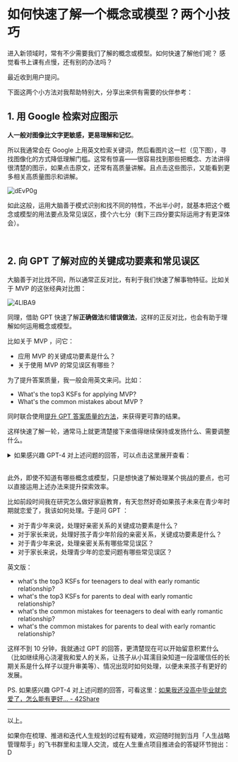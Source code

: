 # 如何快速了解一个概念或模型？两个小技巧

进入新领域时，常有不少需要我们了解的概念或模型。如何快速了解他们呢？
感觉看书上课有点慢，还有别的办法吗？

最近收到用户提问。

下面这两个小方法对我帮助特别大，分享出来供有需要的伙伴参考：

## 1. 用 Google 检索对应图示

**人一般对图像比文字更敏感，更易理解和记忆**。

所以我通常会在 Google 上用英文检索关键词，然后看图片这一栏（见下图），寻找图像化的方式降低理解门槛。这常有惊喜——很容易找到那些把概念、方法讲得很清楚的图示，如果点击原文，还常有高质量讲解。且点击这些图示，又能看到更多相关高质量图示和讲解。

![dEvP0g](https://cdn.sunnyhuang.net/share/dEvP0g.jpg/webp)

如此这般，运用大脑善于模式识别和找不同的特性，不出半小时，就基本把这个概念或模型的用法要点及常见误区，摸个六七分（剩下三四分要实际运用才有更深体会）。

<br />

## 2. 向 GPT 了解对应的关键成功要素和常见误区

大脑善于对比找不同，所以通常正反对比，有利于我们快速了解事物特征。比如关于 MVP 的这张经典对比图：

![4LlBA9](https://cdn.sunnyhuang.net/share/4LlBA9.jpg/webp ':size=700')

同理，借助 GPT 快速了解**正确做法**和**错误做法**，这样的正反对比，也会有助于理解如何运用概念或模型。

比如关于 MVP ，问它：
- 应用 MVP 的关键成功要素是什么？
- 关于使用 MVP 的常见误区有哪些？

为了提升答案质量，我一般会用英文来问。比如：
- What's the top3 KSFs for applying MVP?
- What's the common mistakes about MVP ?

同时联合使用[提升 GPT 答案质量的方法](https://sunnyhuang.net/cmty/tips-gpt)，来获得更可靠的结果。

这样快速了解一轮，通常马上就更清楚接下来值得继续保持或发扬什么、需要调整什么。

<details>
<summary>如果感兴趣 GPT-4 对上述问题的回答，可以点击这里展开查看： </summary>

Q：

What's the KSFs for applying MVP?

GPT-4：

Key Success Factors (KSFs) for applying the Minimum Viable Product (MVP) concept, whether in product development or a broader context like life strategy management, generally include the following elements:

1. **Clear Understanding of MVP**: This involves understanding the core concept of MVP, which is about delivering the most value with the least effort to facilitate learning and refinement. The 'minimum' doesn't imply a subpar or unfinished product, but rather a product with just enough features to satisfy early customers and provide feedback for future development.

2. **Well-Defined Goals**: In order to develop an effective MVP, you need to have a clear idea of what you're trying to achieve. This clarity will guide the development of your MVP and help you determine what features are essential.

3. **Customer or User Insight**: Whether you're developing a product or applying the MVP concept to your life strategy, understanding the needs and desires of your end user (which might be you, in the case of life strategy) is crucial. This insight will help you prioritize features or actions that deliver the most value.

4. **Iterative Approach**: MVP is not a one-and-done process. It's about creating a basic version, gathering feedback, making refinements, and then repeating the process. An iterative mindset is key to successful MVP application.

5. **Flexibility**: You need to be willing to pivot based on the feedback you receive. This might mean adding features you hadn't considered, removing features you thought were necessary, or even changing your overall direction.

6. **Effective Measurement and Feedback Systems**: You need a way to measure the success of your MVP and gather feedback for improvements. This might involve metrics for product performance or user satisfaction in product development, or personal milestones and feedback from trusted sources in life strategy management.

Remember, the key to MVP is learning and adaptation. By focusing on these key success factors, you can increase your chances of effectively applying the MVP concept.

<br />

Q：

What's the top3 KSFs for applying MVP?Please help me find the answer from high-quality information sources such as Wikipedia, Google Scholar, Amazon Books, Google Books, O'Reilly Books, official government statistics and reports, TED talks, goodreads, etc.

GPT-4：

As an AI language model developed by OpenAI, I don't access information directly from external databases or the internet in real-time, which includes specific websites like Wikipedia, Google Scholar, Amazon Books, Google Books, O'Reilly Books, official government statistics and reports, TED talks, Goodreads, etc. Therefore, I can't provide information from these sources directly. However, I can share knowledge based on the data I was trained on, which includes a diverse range of sources, including books, websites, and other educational material.

Here are the top three Key Success Factors (KSFs) for applying Minimum Viable Product (MVP) methodology, based on common practices and literature in the field:

1. **Customer-Centric Mindset**: The MVP should be designed around the needs of the customer. Understanding your target customer's needs, pain points, and desires is crucial for building a product that provides value. Use tools like customer interviews, surveys, and user testing to gather this insight.

2. **Lean and Agile Development**: MVP is part of the Lean Startup methodology and works best in an Agile development environment. This means building in small, iterative cycles, constantly testing and improving based on user feedback. 

3. **Validated Learning**: The goal of an MVP is to learn about the product's assumptions. This means setting clear hypotheses about your product, testing them with the MVP, and then using the results to make data-driven decisions.

Again, these are generalized factors and the specifics may vary depending on the context, the nature of the product, the market, and other aspects. It's always best to consult with a product development expert or conduct further research for the most accurate information for your specific situation.

<br />

Q：

What's the common mistakes about MVP ?


GPT-4：

Minimum Viable Product (MVP) is a strategy used for fast and quantitative market testing of a product or product feature. While this strategy is an excellent way to validate your product idea and learn from real users, there are several common mistakes that companies often make when developing an MVP:

1. **Misunderstanding the Concept of 'Minimum'**: The word "minimum" in MVP means it should have just enough features to satisfy the users and gain validated learning. However, some companies misunderstand this as building a bare-bones product with little to no value for the user. An MVP should still solve a problem for its users, even if it's not as feature-rich as the final product will be.

2. **Ignoring User Feedback**: MVPs are meant to be a learning vehicle. If a company ignores user feedback or does not have a mechanism to collect and analyze it, they're missing the point of releasing an MVP. Feedback is crucial in determining the direction of the product's development.

3. **Expecting Immediate Profit**: Some companies expect to turn an immediate profit with their MVP. While this is possible, the primary goal of an MVP is to learn about the market, users, and product fit. Expecting immediate profit can lead to decisions that compromise learning.

4. **Poor Quality**: Just because it's an MVP, it doesn't mean that it can be of poor quality. Users will not adopt a product that is buggy or has a poor user experience, even if it's just an MVP. The quality of the product is still important.

5. **Not Defining Success Metrics**: It's important to define what success looks like for an MVP. Without clear goals or metrics, it's challenging to measure if your MVP is successful or to learn from it.

6. **Building Too Many Features**: An MVP should focus on one core problem that your product is trying to solve. If you add too many features to your MVP, it becomes difficult to understand what is driving user behavior and preferences. 

Remember, the primary purpose of an MVP is to maximize learning with the minimum effort. It's about testing your assumptions and learning about your users and market as effectively as possible.


<br />

Q:

What's the common mistakes when applying MVP in life strategy management ?


GPT-4:

Applying the Minimum Viable Product (MVP) concept in life strategy management can be a novel approach. Essentially, you're trying to figure out the smallest thing you can do now that delivers the most value and allows you to learn and adjust your life strategy. However, as with any approach, there are common pitfalls to watch out for:

1. **Misunderstanding the "Minimum" Concept**: Just as in product development, the "minimum" in MVP refers to the smallest effort that provides value and allows for learning. It does not mean doing the least amount of work or taking shortcuts in your life strategy. It's about smart efforts, not minimal efforts.

2. **Ignoring Feedback**: In life strategy, feedback can come from self-reflection, the results of your actions, and input from others. Ignoring these forms of feedback can lead you to stick with ineffective strategies or overlook better opportunities.

3. **Overemphasis on Speed**: While the concept of MVP embraces quick testing and learning cycles, it's important not to rush things in life strategy management. Some personal development and life strategies require time to show results. Being patient and giving your strategy the necessary time to work is crucial.

4. **Expecting Perfection**: An MVP strategy in life isn't about achieving the perfect life strategy in one go. It's about continuous learning, adjusting, and improving. Expecting perfection from the onset can lead to disappointment and unnecessary stress.

5. **Neglecting Quality**: In the context of life strategy, quality can refer to the quality of your decisions, actions, and relationships. While pursuing an MVP approach, don't compromise on these aspects that contribute to a fulfilling and balanced life.

6. **Undefined Success Metrics**: In life, success is a personal concept and can vary greatly from person to person. When applying the MVP concept, it's important to define what success means to you and how you'll measure it. Without this, it's hard to determine if a strategy is working or needs adjustment. 

Remember, the core of the MVP approach is to learn and adjust, and it's okay to change your strategies based on what you learn about yourself and your goals.

</details>

<br />

此外，即使不知道有哪些概念或模型，只是想快速了解处理某个挑战的要点，也可以直接运用上述办法来提升探索效率。

比如前段时间我在研究怎么做好家庭教育，有天忽然好奇如果孩子未来在青少年时期就恋爱了，我该如何处理。于是问 GPT ：
- 对于青少年来说，处理好亲密关系的关键成功要素是什么？
- 对于家长来说，处理好孩子青少年阶段的亲密关系，关键成功要素是什么？
- 对于青少年来说，处理亲密关系有哪些常见误区？
- 对于家长来说，处理青少年的恋爱问题有哪些常见误区？

英文版：
- what's the top3 KSFs for teenagers to deal with early romantic relationship?   
- what's the top3 KSFs for parents to deal with early romantic relationship?
- what's the common mistakes for teenagers to deal with early romantic relationship?
- what's the common mistakes for parents to deal with early romantic relationship?

这样不到 10 分钟，我就通过 GPT 的回答，更清楚现在可以开始留意积累什么（比如继续用心浇灌我和爱人的关系，让孩子从小耳濡目染知道一段温暖信任的长期关系是什么样子以提升审美等）、情况出现时如何处理，以便未来孩子有更好的发展。

PS. 如果感兴趣 GPT-4 对上述问题的回答，可看这里：[如果我还没高中毕业就恋爱了，怎么能有更好... - 42Share](https://42share.io/gpt/2565319723)


---

以上。

如果你在梳理、推进和迭代人生规划的过程有疑难，欢迎随时抛到当月「人生战略管理帮手」的飞书群里和主理人交流，或在人生重点项目推进会的答疑环节抛出：D